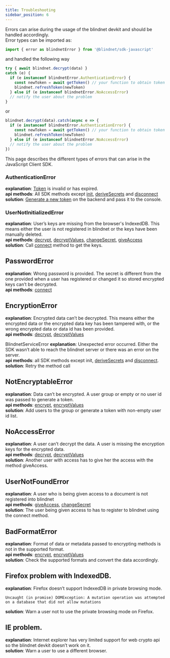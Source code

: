 ```yaml
---
title: Troubleshooting
sidebar_position: 6
---
```


Errors can arise during the usage of the blindnet devkit and should be handled accordingly.  
Error types can be imported as:

```js
import { error as blindnetError } from '@blindnet/sdk-javascript'
```

and handled the following way

```js
try { await blindnet.decrypt(data) }
catch (e) {
  if (e instanceof blindnetError.AuthenticationError) {
    const newToken = await getToken() // your function to obtain token
    blindnet.refreshToken(newToken)
  } else if (e instanceof blindnetError.NoAccessError)
  // notify the user about the problem
}
```

or

```js
blindnet.decrypt(data).catch(async e => {
  if (e instanceof blindnetError.AuthenticationError) {
    const newToken = await getToken() // your function to obtain token
    blindnet.refreshToken(newToken)
  } else if (e instanceof blindnetError.NoAccessError)
  // notify the user about the problem
})
```

This page describes the different types of errors that can arise in the JavaScript Client SDK.

### AuthenticationError
**explanation**: [Token](/docs/references/glossary#authentication-token) is invalid or has expired.  
**api methods**: All SDK methods except [init](./installation#initialization), [deriveSecrets](./managing_users_access#splitting-secrets) and [disconnect](./managing_users_access#logging-out-users)  
**solution**: [Generate a new token](./managing_users_access#creating-user-tokens) on the backend and pass it to the console.  

### UserNotInitializedError
**explanation**: User’s keys are missing from the browser's IndexedDB. This means either the user is not registered in blindnet or the keys have been manually deleted.  
**api methods**: [decrypt](./decrypt#decrypt), [decryptValues](./decrypt#decryptvalues), [changeSecret](./managing_users_access#changing-secrets), [giveAccess](./managing_users_access#giving-access-to-other-users)  
**solution**: Call [connect](./managing_users_access#connecting-users-with-blindnet) method to get the keys.  

## PasswordError
**explanation**: Wrong password is provided. The secret is different from the one provided when a user has registered or changed it so stored encrypted keys can’t be decrypted.  
**api methods**: [connect](./managing_users_access#connecting-users-with-blindnet)  

## EncryptionError
**explanation**: Encrypted data can’t be decrypted. This means either the encrypted data or the encrypted data key has been tampered with, or the wrong encrypted data or data id has been provided.  
**api methods**: [decrypt](./decrypt#decrypt), [decryptValues](./decrypt#decryptvalues)  

BlindnetServiceError
**explanation**: Unexpected error occurred. Either the SDK wasn’t able to reach the blindnet server or there was an error on the server.  
**api methods**: all SDK methods except init, [deriveSecrets](./managing_users_access#splitting-secrets) and [disconnect](./managing_users_access#logging-out-users).  
**solution**: Retry the method call  

## NotEncryptableError
**explanation**: Data can’t be encrypted. A user group or empty or no user id was passed to generate a token.  
**api methods**: [encrypt](./encrypt#encrypt), [encryptValues](./encrypt#encryptvalues)  
**solution**: Add users to the group or generate a token with non-empty user id list.  

## NoAccessError
**explanation**: A user can’t decrypt the data. A user is missing the encryption keys for the encrypted data.  
**api methods**: [decrypt](./decrypt#decrypt), [decryptValues](./decrypt#decryptvalues)  
**solution**: Another user with access has to give her the access with the method giveAccess.  

## UserNotFoundError
**explanation**: A user who is being given access to a document is not registered into blindnet  
**api methods**: [giveAccess](./managing_users_access#giving-access-to-other-users), [changeSecret](./managing_users_access#changing-secrets)  
**solution**: The user being given access to has to register to blindnet using the connect method.  

## BadFormatError
**explanation**: Format of data or metadata passed to encrypting methods is not in the supported format.  
**api methods**: [encrypt](./encrypt#encrypt), [encryptValues](./encrypt#encryptvalues)  
**solution**: Check the supported formats and convert the data accordingly.  

## Firefox problem with IndexedDB.
**explanation**: Firefox doesn’t support IndexedDB in private browsing mode.
```
Uncaught (in promise) DOMException: A mutation operation was attempted on a database that did not allow mutations
```
**solution**: Warn a user not to use the private browsing mode on Firefox.  

## IE problem.
**explanation**: Internet explorer has very limited support for web crypto api so the blindnet devkit doesn’t work on it.  
**solution**: Warn a user to use a different browser.  
